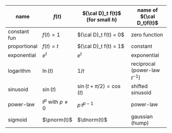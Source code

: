 name | $f(t)$ | ${\cal D}_t f(t)$ (for small $h$) | name of ${\cal D_t}f(t)$
-----|---------|-----------------------------------|--------------------
constant fun  | $f(t) = 1$       | ${\cal D}_t f(t) = 0$      | zero function
proportional  | $f(t) = t$       | ${\cal D}_t f(t) = 1$      | constant
exponential   | $e^t$ | $e^t$    | exponential
logarithm     | $\ln(t)$ | $1/t$ | reciprocal (power-law $t^{-1}$)
sinusoid      | $\sin(t)$ | $\sin(t + \pi/2) = \cos(t)$ | shifted sinusoid
power-law     | $t^p$ with $p\neq 0$    | $p\,t^{p-1}$ | power-law
sigmoid       | $\pnorm(t)$ | $\dnorm(t)$ | gaussian (hump)  

